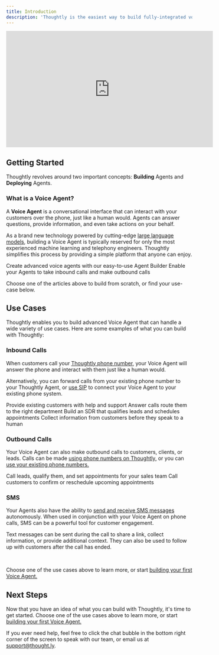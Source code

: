 ```yaml
---
title: Introduction
description: 'Thoughtly is the easiest way to build fully-integrated voice agents for your business.'
---
```


<Frame caption="AI Voices, Real Conversations">
    <iframe
        width="560"
        height="315"
        src="https://www.youtube.com/embed/KzHVSHHe8ss"
        title="YouTube video player"
        frameborder="0"
        allow="accelerometer; autoplay; clipboard-write; encrypted-media; gyroscope; picture-in-picture"
        allowfullscreen
    ></iframe>
</Frame>

## Getting Started

Thoughtly revolves around two important concepts: <b>Building</b> Agents and <b>Deploying</b> Agents.

### What is a Voice Agent?

A <b>Voice Agent</b> is a conversational interface that can interact with your customers over the phone, just like a human would. Agents can answer questions, provide information, and even take actions on your behalf.

As a brand new technology powered by cutting-edge [large language models](/resources/glossary#large-language-model), building a Voice Agent is typically reserved for only the most experienced machine learning and telephony engineers. Thoughtly simplifies this process by providing a simple platform that anyone can enjoy.

<CardGroup cols={2}>
    <Card
        title="Building Agents"
        icon="diagram-nested"
        href="build/overview"
    >
        Create advanced voice agents with our easy-to-use Agent Builder
    </Card>
    <Card
        title="Deploying Agents"
        icon="phone-volume"
        href="deploy/overview"
    >
        Enable your Agents to take inbound calls and make outbound calls
    </Card>
</CardGroup>

<Tip>Choose one of the articles above to build from scratch, or find your use-case below.</Tip>

## Use Cases

Thoughtly enables you to build advanced Voice Agent that can handle a wide variety of use cases. Here are some examples of what you can build with Thoughtly:

### Inbound Calls

When customers call your <a href="deploy/phone-numbers/overview">Thoughtly phone number</a>, your Voice Agent will answer the phone and interact with them just like a human would.

Alternatively, you can forward calls from your existing phone number to your Thoughtly Agent, or <a href="/deploy/sip">use SIP</a> to connect your Voice Agent to your existing phone system.

<CardGroup cols={2}>
    <Card
        title="Customer Service"
        icon="headset"
        href="use-cases/inbound/customer-service"
    >
        Provide existing customers with help and support
    </Card>
    <Card
        title="Receptionist"
        icon="bell-concierge"
        href="use-cases/inbound/receptionist"
    >
        Answer calls route them to the right department
    </Card>
    <Card
        title="Sales"
        icon="money-bill"
        href="use-cases/inbound/sales"
    >
        Build an SDR that qualifies leads and schedules appointments
    </Card>
    <Card
        title="Preliminary Intake"
        icon="ticket"
        href="use-cases/inbound/preliminary-intake"
    >
        Collect information from customers before they speak to a human
    </Card>
</CardGroup>

### Outbound Calls

Your Voice Agent can also make outbound calls to customers, clients, or leads. Calls can be made <a href="deploy/phone-numbers/overview">using phone numbers on Thoughtly,</a> or you can <a href="deploy/caller-id">use your existing phone numbers.</a>

<CardGroup cols={2}>
    <Card
        title="Sales"
        icon="money-bill"
        href="use-cases/outbound/sales"
    >
        Call leads, qualify them, and set appointments for your sales team
    </Card>
    <Card
        title="Appointment Reminders"
        icon="calendar-check"
        href="use-cases/outbound/appointment-reminders"
    >
        Call customers to confirm or reschedule upcoming appointments
    </Card>
</CardGroup>

### SMS

Your Agents also have the ability to <a href="deploy/sms">send and receive SMS messages</a> autonomously. When used in conjunction with your Voice Agent on phone calls, SMS can be a powerful tool for customer engagement.

Text messages can be sent during the call to share a link, collect information, or provide additional context. They can also be used to follow up with customers after the call has ended.

<br/>

<Tip>Choose one of the use cases above to learn more, or start <a href="build/overview">building your first Voice Agent.</a></Tip>

## Next Steps

Now that you have an idea of what you can build with Thoughtly, it's time to get started. Choose one of the use cases above to learn more, or start <a href="build/overview">building your first Voice Agent.</a>

If you ever need help, feel free to click the chat bubble in the bottom right corner of the screen to speak with our team, or email us at <a href="mailto:support@thought.ly">support@thought.ly</a>.
